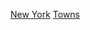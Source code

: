 {{Commons category|Towns in New York}}
{{Category TOC|numerals=no}}

[[Category:美国各州城镇|New York]]
[[Category:紐約州基層政權|Towns]]
